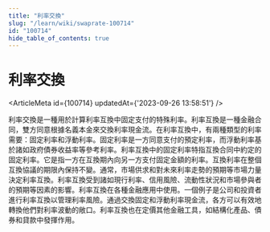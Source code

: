 ```yaml
---
title: "利率交換"
slug: "/learn/wiki/swaprate-100714"
id: "100714"
hide_table_of_contents: true
---
```



# 利率交換

<ArticleMeta id={100714} updatedAt={'2023-09-26 13:58:51'} />
<div className='border-solid border-b border-t-0 my-4 border-[var(--ifm-color-gray-300)]' />

利率交換是一種用於計算利率互換中固定支付的特殊利率。利率互換是一種金融合同，雙方同意根據名義本金來交換利率現金流。在利率互換中，有兩種類型的利率需要：固定利率和浮動利率。固定利率是一方同意支付的預定利率，而浮動利率基於諸如政府債券收益率等參考利率。利率互換中的固定利率特指互換合同中約定的固定利率。它是指一方在互換期內向另一方支付固定金額的利率。互換利率在整個互換協議的期限內保持不變。通常，市場供求和對未來利率走勢的預期等市場力量決定利率互換。利率互換受到諸如現行利率、信用風險、流動性狀況和市場參與者的預期等因素的影響。利率互換在各種金融應用中使用。一個例子是公司和投資者進行利率互換以管理利率風險。通過交換固定和浮動利率現金流，各方可以有效地轉換他們對利率波動的敞口。利率互換也在定價其他金融工具，如結構化產品、債券和貸款中發揮作用。
